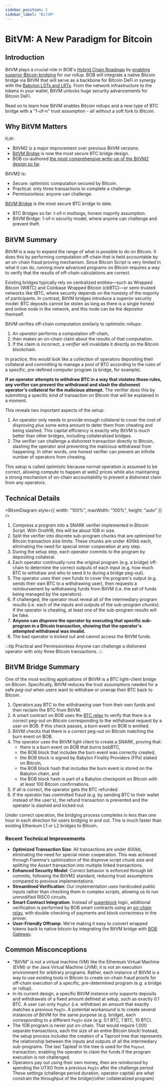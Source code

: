 ```yaml
---
sidebar_position: 2
sidebar_label: "BitVM"
---
```



# BitVM: A New Paradigm for Bitcoin

## Introduction

BitVM plays a crucial role in BOB's [Hybrid Chain Roadmap](/docs/bob-chain/hybrid-chain) by [enabling superior Bitcoin bridging](https://blog.gobob.xyz/posts/bob-announces-trust-minimized-bitcoin-bridge-prototype-powered-by-bitvm) for our rollup. BOB will integrate a native Bitcoin bridge via BitVM that will serve as a backbone for Bitcoin DeFi in synergy with the [Babylon LSTs and LRTs](https://blog.gobob.xyz/posts/bob-integrates-with-babylon-to-become-a-bitcoin-secured-network-bringing-bitcoin-finality-to-the-hybrid-l2). From the network infrastructure to the tokens in your wallet, BitVM unlocks huge security advancements for Bitcoin DeFi.

Read on to learn how BitVM enables Bitcoin rollups and a new type of BTC bridge with a "1-of-n" trust assumption - all without a soft fork to Bitcoin.

## Why BitVM Matters

tl;dr:

- BitVM2 is a major improvement over previous BitVM versions.
- [BitVM Bridge](https://blog.gobob.xyz/posts/bob-announces-trust-minimized-bitcoin-bridge-prototype-powered-by-bitvm) is now the most secure BTC bridge design.
- BOB co-authored [the most comprehensive write-up of the BitVM2 design so far](/docs/reference/research#bitvm2-bridging-bitcoin-to-second-layers).

BitVM2 is:

- Secure: optimistic computation secured by Bitcoin.
- Practical: only three transactions to complete a challenge.
- Permissionless: anyone can challenge.

[BitVM Bridge](https://blog.gobob.xyz/posts/bob-announces-trust-minimized-bitcoin-bridge-prototype-powered-by-bitvm) is the most secure BTC bridge to date.

- BTC Bridges so far: t-of-n multisigs, honest majority assumption.
- BitVM Bridge: 1-of-n security model, where anyone can challenge and prevent theft.

## BitVM Summary

_BitVM_ is a way to expand the range of what is possible to do on Bitcoin. It does this by performing computation off-chain that is held accountable by an on-chain fraud proving mechanism. Since Bitcoin Script is very limited in what it can do, running more advanced programs on Bitcoin requires a way to verify that the results of off-chain calculations are correct.

Existing bridges typically rely on centralized entities—such as Wrapped Bitcoin (WBTC) and Coinbase Wrapped Bitcoin (cbBTC)—or semi-trusted networks like tBTC, where security depends on the honesty of the majority of participants. In contrast, BitVM bridges introduce a superior security model: BTC deposits cannot be stolen as long as there is a single honest and online node in the network, and this node can be the depositor themself.

BitVM verifies off-chain computation similarly to optimistic rollups:

1. An _operator_ performs a computation off-chain,
1. then makes an on-chain claim about the results of that computation.
1. If the claim is incorrect, a _verifier_ will invalidate it directly on the Bitcoin blockchain.

In practice, this would look like a collection of operators depositing their collateral and committing to manage a pool of BTC according to the rules of a specific, pre-defined computer program (a bridge, for example).

**If an operator attempts to withdraw BTC in a way that violates those rules, any verifier can prevent the withdrawal and slash the dishonest operator's collateral for the malicious attempt.** The verifier does this by submitting a specific kind of transaction on Bitcoin that will be explained in a moment.

This reveals two important aspects of the setup:

1. An operator only needs to provide enough collateral to cover the cost of disproving plus some extra amount to deter them from cheating and being slashed. This capital efficiency is exactly why BitVM is much better than other bridges, including collateralized bridges.
2. The verifier can challenge a dishonest transaction directly to Bitcoin, slashing the operator and preventing the malicious withdrawal from happening. In other words, one honest verifier can prevent an infinite number of operators from cheating.

This setup is called _optimistic_ because normal operation is assumed to be correct, allowing compute to happen at web2 prices while also maintaining a strong mechanism of on-chain accountability to prevent a dishonest claim from any operators.

## Technical Details

<BitvmDiagram style={{ width: "100%", maxWidth: "100%", height: "auto" }} />

1. Compress a program into a SNARK verifier implemented in Bitcoin Script. With Groth16, this will be about 1GB in size.
1. Split the verifier into discrete sub-program chunks that are optimized for Bitcoin transaction size limits. These chunks are under 400kb each, eliminating the need for special miner cooperation at any step.
1. During the setup step, each operator commits to the program by depositing collateral.
1. Each operator continually runs the original program (e.g. a bridge) off-chain to determine the correct outputs of each input (e.g. how much BTC to withdraw and who to send it to during a bridge peg-out).
1. The operator uses their own funds to cover the program's output (e.g. sends their own BTC to a withdrawing user), then requests a reimbursement by withdrawing funds from BitVM (i.e. the set of funds being managed by the operators).
1. If challenged, the operator must reveal all of the intermediary program results (i.e. each of the inputs and outputs of the sub-program chunks). If the operator is cheating, at least one of the sub-program results will be fake.
1. **Anyone can disprove the operator by executing that specific sub-program in a Bitcoin transaction, showing that the operator's attempted withdrawal was invalid.**
1. The bad operator is kicked out and cannot access the BitVM funds.

:::tip Practical and Permissionless
Anyone can challenge a dishonest operator with only three Bitcoin transactions.
:::

## BitVM Bridge Summary

One of the most exciting applications of BitVM is a BTC light-client bridge on Bitcoin. Specifically, BitVM reduces the trust assumptions needed for a safe _peg-out_ when users want to withdraw or unwrap their BTC back to Bitcoin.

1. Operators pay BTC to the withdrawing user from their own funds and then reclaim the BTC from BitVM.
1. A smart contract on BOB uses the [BTC relay](/docs/bob-chain/relay) to verify that there is a correct peg-out on Bitcoin corresponding to the withdrawal request by a user on BOB. If this check passes, a burn event on BOB is emitted.
1. BitVM checks that there is a correct peg-out on Bitcoin matching the burn event on BOB.
1. The operator uses the BitVM light client to create a SNARK, proving that:
   - there is a burn event on BOB that burns bobBTC,
   - the BOB block that includes the burn event was correctly created,
   - the BOB block is signed by Babylon Finality Providers (FPs) staked on Bitcoin,
   - the BOB block hash that includes the burn event is stored on the Babylon chain, and
   - the BOB block hash is part of a Babylon checkpoint on Bitcoin with at least 100 Bitcoin confirmations.
1. If all is correct, the operator gets the BTC refunded.
1. If the operator has committed fraud (e.g. by sending BTC to their wallet instead of the user's), the refund transaction is prevented and the operator is slashed and kicked out.

Under correct operation, the bridging process completes in less than one hour in each direction for users bridging in and out. This is much faster than existing Ethereum L1 or L2 bridges to Bitcoin.

### Recent Technical Improvements

- **Optimized Transaction Size**: All transactions are under 400kb, eliminating the need for special miner cooperation. This was achieved through Fiamma's optimization of the disprove script chunk size and splitting the Assert transaction into multiple linked transactions.
- **Enhanced Security Model**: Correct behavior is enforced through bit commits, following the BitVM2 standard, reducing trust assumptions compared to previous implementations.
- **Streamlined Verification**: Our implementation uses hardcoded public inputs rather than checking them in complex scripts, allowing us to run unmodified RISC0 circuits.
- **Smart Contract Integration**: Instead of [superblock](https://www.fairgate.io/post/3-a-review-of-the-the-bitvm2-based-linus24-bridge) logic, additional verification is performed by BOB smart contracts using an [on-chain relay](/docs/bob-chain/relay), with double-checking of payments and block correctness in the prover.
- **User-Friendly Offramp**: We're making it easy to convert wrapped tokens back to native bitcoin by integrating the BitVM bridge with [BOB Gateway](/docs/gateway).

## Common Misconceptions

- "BitVM" is not a virtual machine (VM) like the Ethereum Virtual Machine (EVM) or the Java Virtual Machine (JVM); it is not an execution environment for arbitrary programs. Rather, each instance of BitVM is a way to use existing tools in Bitcoin to create on-chain fraud proofs for off-chain execution of a specific, pre-determined program (e.g. a bridge or rollup).
- In its current design, a specific BitVM instance only supports deposits and withdrawals of a fixed amount defined at setup, such as exactly 0.1 BTC. A user can only `PegOut` (i.e. withdraw) an amount that exactly matches a previous `PegIn`. A potential workaround is to create several instances of BitVM for the same purpose (e.g. bridge), each corresponding to a different `PegIn` size (e.g. 0.1 BTC, 1 BTC, 10 BTC).
- The 1GB program is never put on-chain. That would require 1,000 separate transactions, each the size of an entire Bitcoin block! Instead, the setup process includes the creation of a Taproot tree that represents the relationship between the inputs and outputs of all the intermediary sub-programs. The last Tapleaf in the tree is used for the `Payout` transaction, enabling the operator to claim the funds if the program execution is not challenged.
- Operators pay out using their own money, then are _reimbursed_ by spending the UTXO from a previous `PegIn` after the challenge period. These settings (challenge period duration, operator capital) are what constrain the throughput of the bridge(/other collateralized program)

